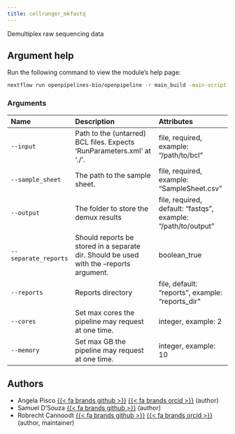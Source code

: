 ```yaml
---
title: cellranger_mkfastq
---
```


Demultiplex raw sequencing data

## Argument help

Run the following command to view the module's help page:
```bash
nextflow run openpipelines-bio/openpipeline -r main_build -main-script target/nextflow/demux/cellranger_mkfastq/main.nf --help
```

### Arguments



:::{.column-body-outset}
|Name                 |Description                                                                             |Attributes                                                    |
|:--------------------|:---------------------------------------------------------------------------------------|:-------------------------------------------------------------|
|`--input`            |Path to the (untarred) BCL files. Expects 'RunParameters.xml' at './'.                  |file, required, example: "/path/to/bcl"                       |
|`--sample_sheet`     |The path to the sample sheet.                                                           |file, required, example: "SampleSheet.csv"                    |
|`--output`           |The folder to store the demux results                                                   |file, required, default: "fastqs", example: "/path/to/output" |
|`--separate_reports` |Should reports be stored in a separate dir. Should be used with the --reports argument. |boolean_true                                                  |
|`--reports`          |Reports directory                                                                       |file, default: "reports", example: "reports_dir"              |
|`--cores`            |Set max cores the pipeline may request at one time.                                     |integer, example: 2                                           |
|`--memory`           |Set max GB the pipeline may request at one time.                                        |integer, example: 10                                          |
:::

## Authors

 * Angela Pisco [{{< fa brands github >}}](https://github.com/aopisco) [{{< fa brands orcid >}}](https://orcid.org/0000-0003-0142-2355) (author)
 * Samuel D'Souza [{{< fa brands github >}}](https://github.com/srdsam) (author)
 * Robrecht Cannoodt [{{< fa brands github >}}](https://github.com/rcannood) [{{< fa brands orcid >}}](https://orcid.org/0000-0003-3641-729X) (author, maintainer)
